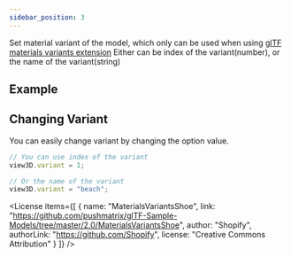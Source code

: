 ```yaml
---
sidebar_position: 3
---
```



<OptionDescriptor type="string | number | null" defaultVal="null" />

Set material variant of the model, which only can be used when using [glTF materials variants extension](https://github.com/KhronosGroup/glTF/blob/main/extensions/2.0/Khronos/KHR_materials_variants/README.md)
Either can be index of the variant(number), or the name of the variant(string)

## Example
<div className="columns">
  <div className="column is-6">
    <View3D
      src="/egjs-view3d/model/MaterialsVariantsShoe.glb"
      variant={null}
      showExampleCode />
  </div>
  <div className="column is-6">
    <View3D
      src="/egjs-view3d/model/MaterialsVariantsShoe.glb"
      variant={1}
      showExampleCode />
  </div>
</div>
<div className="columns">
  <div className="column is-6">
    <View3D
      src="/egjs-view3d/model/MaterialsVariantsShoe.glb"
      variant="street"
      showExampleCode />
  </div>
  <div className="column is-6"></div>
</div>

## Changing Variant
You can easily change variant by changing the option value.

<Variant />

```js
// You can use index of the variant
view3D.variant = 1;

// Or the name of the variant
view3D.variant = "beach";
```

<License items={[
  {
    name: "MaterialsVariantsShoe",
    link: "https://github.com/pushmatrix/glTF-Sample-Models/tree/master/2.0/MaterialsVariantsShoe",
    author: "Shopify",
    authorLink: "https://github.com/Shopify",
    license: "Creative Commons Attribution"
  }
]} />

